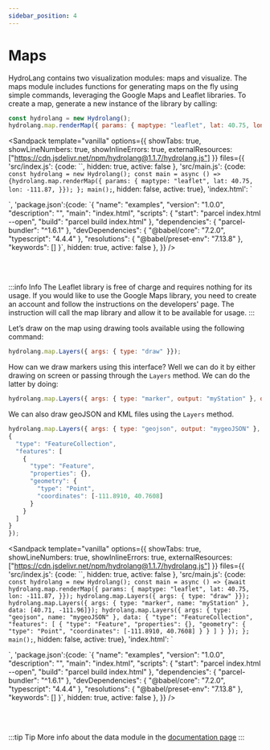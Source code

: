```yaml
---
sidebar_position: 4
---
```



# Maps

HydroLang contains two visualization modules: maps and visualize. The maps module includes functions for generating maps on the fly using simple commands, leveraging the Google Maps and Leaflet libraries. To create a map, generate a new instance of the library by calling:

```js
const hydrolang = new Hydrolang();
hydrolang.map.renderMap({ params: { maptype: "leaflet", lat: 40.75, lon: -111.87, }});
```

<Sandpack 
template="vanilla"
options={{
    showTabs: true,
    showLineNumbers: true,
    showInlineErrors: true,
    externalResources: ["https://cdn.jsdelivr.net/npm/hydrolang@1.1.7/hydrolang.js"]
}}
files={{
  'src/index.js': {code: ``, hidden: true, active: false },
    'src/main.js': {code: `const hydrolang = new Hydrolang();
const main = async () => {hydrolang.map.renderMap({ params: { maptype: "leaflet", lat: 40.75, lon: -111.87, }});
};
main();`, hidden: false, active: true},
    'index.html': `<!DOCTYPE html>
<html lang="en">
  <head>
    <script src="https://cdn.jsdelivr.net/npm/hydrolang@1.1.7/hydrolang.js"></script>
    <title>My HydroLang Example</title>
  </head>
  <body>
    <script src="src/main.js"></script>
  </body>
</html>`,
'package.json':{code: `{
  "name": "examples",
  "version": "1.0.0",
  "description": "",
  "main": "index.html",
  "scripts": {
    "start": "parcel index.html --open",
    "build": "parcel build index.html"
  },
  "dependencies": {
    "parcel-bundler": "^1.6.1"
  },
  "devDependencies": {
    "@babel/core": "7.2.0",
    "typescript": "4.4.4"
  },
  "resolutions": {
    "@babel/preset-env": "7.13.8"
  },
  "keywords": []
}`, hidden: true, active: false
},
}}
/>

<br></br>

:::info Info
The Leaflet library is free of charge and requires nothing for its usage. If you would like to use the Google Maps library, you need to create an account and follow the instructions on the developers' page. The instruction will call the map library and allow it to be available for usage.
:::

Let’s draw on the map using drawing tools available using the following command:

```js
hydrolang.map.Layers({ args: { type: "draw" }});
```

How can we draw markers using this interface? Well we can do it by either drawing on screen or passing through the `Layers` method. We can do the latter by doing:

```js
hydrolang.map.Layers({ args: { type: "marker", output: "myStation" }, data: [40.71, -111.96]});
```

We can also draw geoJSON and KML files using the `Layers` method.

```js
hydrolang.map.Layers({ args: { type: "geojson", output: "mygeoJSON" }, data:
{
  "type": "FeatureCollection",
  "features": [
    {
      "type": "Feature",
      "properties": {},
      "geometry": {
        "type": "Point",
        "coordinates": [-111.8910, 40.7608]
      }
    }
  ]
}
});

```

<Sandpack 
template="vanilla"
options={{
    showTabs: true,
    showLineNumbers: true,
    showInlineErrors: true,
    externalResources: ["https://cdn.jsdelivr.net/npm/hydrolang@1.1.7/hydrolang.js"]
}}
files={{
  'src/index.js': {code: ``, hidden: true, active: false },
    'src/main.js': {code: `const hydrolang = new Hydrolang();
const main = async () => {await hydrolang.map.renderMap({ params: { maptype: "leaflet", lat: 40.75, lon: -111.87, }});
hydrolang.map.Layers({ args: { type: "draw" }});
hydrolang.map.Layers({ args: { type: "marker", name: "myStation" }, data: [40.71, -111.96]});
hydrolang.map.Layers({ args: { type: "geojson", name: "mygeoJSON" }, data:
{
  "type": "FeatureCollection",
  "features": [
    {
      "type": "Feature",
      "properties": {},
      "geometry": {
        "type": "Point",
        "coordinates": [-111.8910, 40.7608]
      }
    }
  ]
}
});
};
main();`, hidden: false, active: true},
    'index.html': `<!DOCTYPE html>
<html lang="en">
  <head>
    <script src="https://cdn.jsdelivr.net/npm/hydrolang@1.1.7/hydrolang.js"></script>
    <title>My HydroLang Example</title>
  </head>
  <body>
    <script src="src/main.js"></script>
  </body>
</html>`,
'package.json':{code: `{
  "name": "examples",
  "version": "1.0.0",
  "description": "",
  "main": "index.html",
  "scripts": {
    "start": "parcel index.html --open",
    "build": "parcel build index.html"
  },
  "dependencies": {
    "parcel-bundler": "^1.6.1"
  },
  "devDependencies": {
    "@babel/core": "7.2.0",
    "typescript": "4.4.4"
  },
  "resolutions": {
    "@babel/preset-env": "7.13.8"
  },
  "keywords": []
}`, hidden: true, active: false
},
}}
/>

<br></br>

:::tip Tip
More info about the data module in the [documentation page](https://uihilab.github.io/HydroLang/map.html)
:::